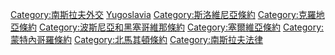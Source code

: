 [[Category:南斯拉夫外交|Category:南斯拉夫外交]]
[[Category:各國條約|Yugoslavia]]
[[Category:斯洛維尼亞條約|Category:斯洛維尼亞條約]]
[[Category:克羅地亞條約|Category:克羅地亞條約]]
[[Category:波斯尼亞和黑塞哥維那條約|Category:波斯尼亞和黑塞哥維那條約]]
[[Category:塞爾維亞條約|Category:塞爾維亞條約]]
[[Category:蒙特內哥羅條約|Category:蒙特內哥羅條約]]
[[Category:北馬其頓條約|Category:北馬其頓條約]]
[[Category:南斯拉夫法律|Category:南斯拉夫法律]]